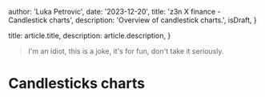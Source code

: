 
  author: 'Luka Petrovic',
  date: '2023-12-20',
  title: 'z3n X finance - Candlestick charts',
  description: 'Overview of candlestick charts.',
  isDraft,
}

  title: article.title,
  description: article.description,
}


> I'm an idiot, this is a joke, it's for fun, don't take it seriously.

# Candlesticks charts

